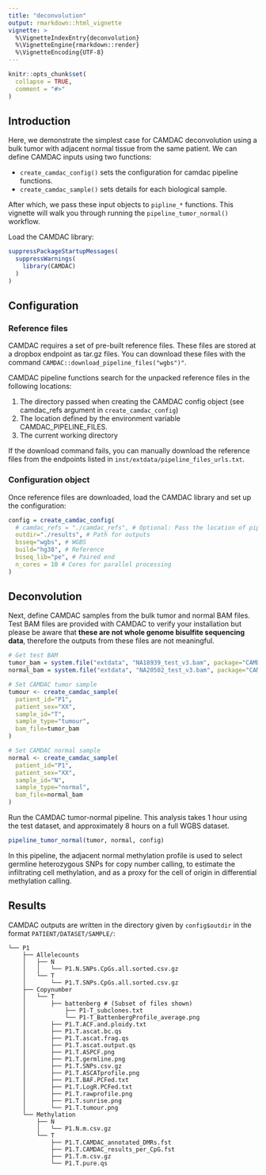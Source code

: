 ```yaml
---
title: "deconvolution"
output: rmarkdown::html_vignette
vignette: >
  %\VignetteIndexEntry{deconvolution}
  %\VignetteEngine{rmarkdown::render}
  %\VignetteEncoding{UTF-8}
---
```


```r
knitr::opts_chunk$set(
  collapse = TRUE,
  comment = "#>"
)
```

## Introduction

Here, we demonstrate the simplest case for CAMDAC deconvolution using a bulk tumor with adjacent normal tissue from the same patient. We can define CAMDAC inputs using two functions:

- `create_camdac_config()` sets the configuration for camdac pipeline functions.
- `create_camdac_sample()` sets details for each biological sample.

After which, we pass these input objects to `pipline_*` functions. This vignette will walk you through running the `pipeline_tumor_normal()` workflow.

Load the CAMDAC library:

```r
suppressPackageStartupMessages(
  suppressWarnings(
    library(CAMDAC)
  )
)
```

## Configuration

### Reference files

CAMDAC requires a set of pre-built reference files. These files are stored at a dropbox endpoint as tar.gz files. You can download these files with the command `CAMDAC::download_pipeline_files("wgbs")"`. 

CAMDAC pipeline functions search for the unpacked reference files in the following locations:

1. The directory passed when creating the CAMDAC config object (see camdac_refs argument in `create_camdac_config`)
1. The location defined by the environment variable CAMDAC_PIPELINE_FILES.
1. The current working directory

If the download command fails, you can manually download the reference files from the endpoints listed in `inst/extdata/pipeline_files_urls.txt`.

### Configuration object

Once reference files are downloaded, load the CAMDAC library and set up the configuration:

```r
config = create_camdac_config(
  # camdac_refs = "./camdac_refs", # Optional: Pass the location of pipeline files 
  outdir="./results", # Path for outputs
  bsseq="wgbs", # WGBS
  build="hg38", # Reference
  bsseq_lib="pe", # Paired end
  n_cores = 10 # Cores for parallel processing
)
```

## Deconvolution

Next, define CAMDAC samples from the bulk tumor and normal BAM files. Test BAM files are provided with CAMDAC to verify your installation but please be aware that **these are not whole genome bisulfite sequencing data**, therefore the outputs from these files are not meaningful.

```r
# Get test BAM
tumor_bam = system.file("extdata", "NA18939_test_v3.bam", package="CAMDAC")
normal_bam = system.file("extdata", "NA20502_test_v3.bam", package="CAMDAC")

# Set CAMDAC tumor sample
tumour <- create_camdac_sample(
  patient_id="P1",
  patient_sex="XX",
  sample_id="T",
  sample_type="tumour",
  bam_file=tumor_bam
)

# Set CAMDAC normal sample
normal <- create_camdac_sample(
  patient_id="P1",
  patient_sex="XX",
  sample_id="N",
  sample_type="normal",
  bam_file=normal_bam
)
```

Run the CAMDAC tumor-normal pipeline. This analysis takes 1 hour using the test dataset, and approximately 8 hours on a full WGBS dataset.

```r
pipeline_tumor_normal(tumor, normal, config)
```

In this pipeline, the adjacent normal methylation profile is used to select germline heterozygous SNPs for copy number calling, to estimate the infiltrating cell methylation, and as a proxy for the cell of origin in differential methylation calling.

## Results

CAMDAC outputs are written in the directory given by `config$outdir` in the format `PATIENT/DATASET/SAMPLE/`:
```
└── P1
    ├── Allelecounts
    │   ├── N
    │   │   └── P1.N.SNPs.CpGs.all.sorted.csv.gz
    │   └── T
    │       └── P1.T.SNPs.CpGs.all.sorted.csv.gz
    ├── Copynumber
    │   └── T
    │       ├── battenberg # (Subset of files shown)
    │           ├── P1-T_subclones.txt
    │           └── P1-T_BattenbergProfile_average.png
    │       ├── P1.T.ACF.and.ploidy.txt
    │       ├── P1.T.ascat.bc.qs
    │       ├── P1.T.ascat.frag.qs
    │       ├── P1.T.ascat.output.qs
    │       ├── P1.T.ASPCF.png
    │       ├── P1.T.germline.png
    │       ├── P1.T.SNPs.csv.gz
    │       ├── P1.T.ASCATprofile.png
    │       ├── P1.T.BAF.PCFed.txt
    │       ├── P1.T.LogR.PCFed.txt
    │       ├── P1.T.rawprofile.png
    │       ├── P1.T.sunrise.png
    │       └── P1.T.tumour.png
    └── Methylation
        ├── N
        │   └── P1.N.m.csv.gz
        └── T
            ├── P1.T.CAMDAC_annotated_DMRs.fst
            ├── P1.T.CAMDAC_results_per_CpG.fst
            ├── P1.T.m.csv.gz
            └── P1.T.pure.qs

```